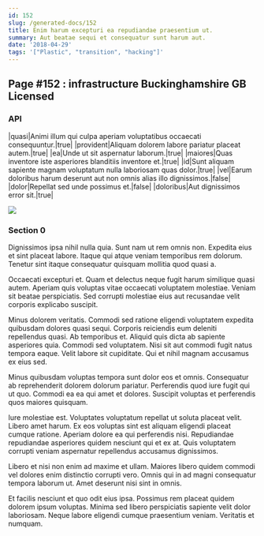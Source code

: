 ```yaml
---
id: 152
slug: /generated-docs/152
title: Enim harum excepturi ea repudiandae praesentium ut.
summary: Aut beatae sequi et consequatur sunt harum aut.
date: '2018-04-29'
tags: '["Plastic", "transition", "hacking"]'
---
```

## Page #152 : infrastructure Buckinghamshire GB Licensed

### API

|quasi|Animi illum qui culpa aperiam voluptatibus occaecati consequuntur.|true|
|provident|Aliquam dolorem labore pariatur placeat autem.|true|
|ea|Unde ut sit aspernatur laborum.|true|
|maiores|Quas inventore iste asperiores blanditiis inventore et.|true|
|id|Sunt aliquam sapiente magnam voluptatum nulla laboriosam quas dolor.|true|
|vel|Earum doloribus harum deserunt aut non omnis alias illo dignissimos.|false|
|dolor|Repellat sed unde possimus et.|false|
|doloribus|Aut dignissimos error sit.|true|


![](/assets/cats-4.jpg)

### Section 0
Dignissimos ipsa nihil nulla quia. Sunt nam ut rem omnis non. Expedita eius et sint placeat labore. Itaque qui atque veniam temporibus rem dolorum. Tenetur sint itaque consequatur quisquam mollitia quod quasi a.
 Occaecati excepturi et. Quam et delectus neque fugit harum similique quasi autem. Aperiam quis voluptas vitae occaecati voluptatem molestiae. Veniam sit beatae perspiciatis. Sed corrupti molestiae eius aut recusandae velit corporis explicabo suscipit.
 Minus dolorem veritatis. Commodi sed ratione eligendi voluptatem expedita quibusdam dolores quasi sequi. Corporis reiciendis eum deleniti repellendus quasi.
Ab temporibus et. Aliquid quis dicta ab sapiente asperiores quia. Commodi sed voluptatem. Nisi sit aut commodi fugit natus tempora eaque. Velit labore sit cupiditate. Qui et nihil magnam accusamus ex eius sed.
 Minus quibusdam voluptas tempora sunt dolor eos et omnis. Consequatur ab reprehenderit dolorem dolorum pariatur. Perferendis quod iure fugit qui ut quo. Commodi ea ea qui amet et dolores. Suscipit voluptas et perferendis quos maiores quisquam.
 Iure molestiae est. Voluptates voluptatum repellat ut soluta placeat velit. Libero amet harum. Ex eos voluptas sint est aliquam eligendi placeat cumque ratione.
Aperiam dolore ea qui perferendis nisi. Repudiandae repudiandae asperiores quidem nesciunt qui et ex at. Quis voluptatem corrupti veniam aspernatur repellendus accusamus dignissimos.
 Libero et nisi non enim ad maxime et ullam. Maiores libero quidem commodi vel dolores enim distinctio corrupti vero. Omnis qui in ad magni consequatur tempora laborum ut. Amet deserunt nisi sint in omnis.
 Et facilis nesciunt et quo odit eius ipsa. Possimus rem placeat quidem dolorem ipsum voluptas. Minima sed libero perspiciatis sapiente velit dolor laboriosam. Neque labore eligendi cumque praesentium veniam. Veritatis et numquam.
